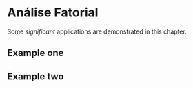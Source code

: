 # Análise Fatorial {#FA}

Some _significant_ applications are demonstrated in this chapter.

## Example one

## Example two
